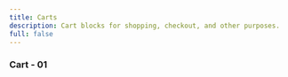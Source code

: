 ```yaml
---
title: Carts
description: Cart blocks for shopping, checkout, and other purposes.
full: false
---
```


### Cart - 01
<ComponentPreview 
  name="cart-01-block"
  displayExampleName='cart-01-block-ex'
  classNameComponentContainer='min-h-[300px md:px-6'/>
